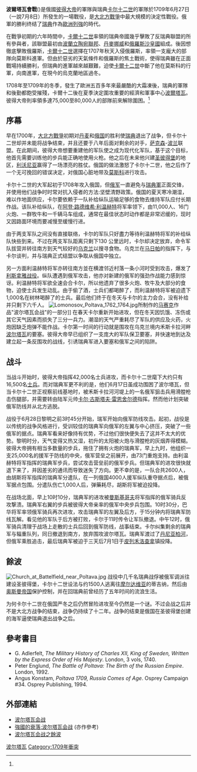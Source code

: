 {{noteta
|1=zh-cn:查理十二世; zh-tw:卡爾十二世;
}}
{{Infobox Military Conflict
|conflict=波爾塔瓦會戰
|partof=[[大北方戰爭|大北方戰爭]]
|image=[[File:Marten's_Poltava.jpg|300px]]
|caption=1709年，波爾塔瓦會戰的情景
|date=1709年6月27日 
|place=[[烏克蘭|烏克蘭]]東部[[波爾塔瓦|波爾塔瓦]] 
|result=俄羅斯勝利
*[[卡爾軍|卡洛琳部隊]]的毀滅
*[[哥薩克酋長國|哥薩克酋長國]]喪失自治權
*[[丹麥-挪威|丹麥-挪威]]和[[薩克森選侯國|薩克森選侯國]]重新參戰
*大北方戰爭的轉折點;瑞典帝國的衰弱;俄羅斯成為歐洲大國的一員
|combatant1={{flagdeco|Sweden|1562}} [[瑞典帝國|瑞典帝國]]<br/>{{flagicon image|Flag of the Cossack Hetmanat.svg}} [[哥薩克酋長國|哥薩克酋長國]]
|combatant2=   {{flagicon image|Flag of Russia.svg}} [[俄羅斯沙皇國|俄羅斯沙皇國]]<br/>{{Flagicon image|Flag of the Kalmyk Khanate.svg}} [[卡爾梅克汗國|卡爾梅克汗國]]<br/>{{flagicon image|Flag of the Cossack Hetmanat.svg}} [[哥薩克酋長國|哥薩克酋長國]]
|commander1= {{flagdeco|Sweden|1562}} '''[[卡爾十二世|卡爾十二世]]'''<br/>{{nowrap|{{flagicon|Sweden|1562}} {{le|卡爾·古斯塔夫·雷恩斯基爾德|Carl Gustav Rehnskiöld|C. G. 雷恩斯基爾德}}{{POW}}}}<br/>{{flagdeco|Sweden|1562}} {{le|亞當·路德維希·萊文豪普特|Adam Ludwig Lewenhaupt|A. D. 萊文豪普特}}<br/> {{flagicon image|Flag of the Cossack Hetmanat.svg}} [[伊萬·馬澤帕|伊萬·馬澤帕]]
|commander2= {{flagicon|Russia|tsardom}} '''[[彼得大帝|彼得一世]]'''<br/>{{flagicon|Russia|tsardom}} [[鮑里斯·舍列梅捷夫|鮑里斯·舍列梅捷夫]]<br/>{{nowrap|{{flagicon|Russia|tsardom}} [[亞歷山大·達尼洛維奇·緬什科夫|亞歷山大·達尼洛維奇·緬什科夫]]}}<br/>{{flagicon|Russia|tsardom}} {{tsl|en|Jacob Bruce|雅各·布魯斯}} <br/> {{flagicon image|Flag of the Cossack Hetmanat.svg}} {{tsl|en|Ivan Skoropadsky|伊萬·斯科羅帕茨基}}<ref>{{cite web |last1=Mackiw |first1=Theodore |title=Poltava, Battle of |url=http://www.encyclopediaofukraine.com/display.asp?linkpath=pages%5CP%5CO%5CPoltavaBattleof.htm |publisher=Canadian Institute of Ukrainian Studies. |date=2008}}</ref>
|strength1='''瑞典聯合部隊:'''<br />24,000瑞典正規軍<br />  (13,000名騎兵<br />     11,000名步兵)<ref name="Poltava 1709"/><br /> 6,000名非正規軍<ref name="SovietArchivesArmies">{{in lang|ru}} [http://war1960.narod.ru/nwtime/Poltava_sostav.html О составе русской и шведской армий в Полтавском сражении] {{Webarchive|url=https://web.archive.org/web/20191006033047/http://war1960.narod.ru/nwtime/Poltava_sostav.html |date=2019-10-06 }}</ref><br />34門火砲
----
'''總共: 至多30,000人'''<ref name="Svenska slag">Ericson, p. 297.</ref><ref>{{in lang|ru}} [https://books.google.com/books?id=r8YKAAAAIAAJ&pg=PA38 ''Istorīia Petra Velikago''], by Nikolai Alekseevich Polevoi, 1843, p. 38</ref>
----
'''參戰部隊:'''<br />8,700名步兵<ref name="Poltava 1709"/><br />7,800名騎兵<ref name="Poltava 1709"/><br />4門大砲<br /><br />
----
'''總共: 16,500人'''
----
'''圍攻波爾塔瓦:'''<br/>1,100名步兵<br />200名騎兵
|strength2='''俄羅斯聯合部隊:'''<br />52,100名俄羅斯正規軍<br />  (33,500名步兵<br />     18,600名騎兵)<ref name="Poltava 1709"/><br />23,000名非正規軍<ref name="Poltava 1709"/><br />102門火砲
----
'''總共: 75,000人'''<ref name="Poltava 1709">{{cite book |title=Poltava 1709: Vändpunkten |last=Moltusov |first=Valerij Aleksejevitj |year=2009 |page=93 |publisher=SMB |language=sv |isbn=978-91-85789-75-7 }}</ref>
----
'''參戰部隊:'''<br />24,500名步兵<br />14,600名龍騎兵<ref name="Poltava 1709"/><br />3,000名卡爾梅克<ref name="SovietArchivesArmies"/><br />86門火砲
----
'''總共: 42,000人'''
----
'''波爾塔瓦守軍:'''<br/>4,200名步兵<br />2,000名哥薩克<br />28門火砲
|casualties1= 6,900人傷亡<BR>2,800人被俘<ref>Englund (1988), p. 215.</ref><ref name="kuvaya">{{in lang|sv}} Christer Kuvaja: ''Karolinska krigare 1660–1721'', p. 192. [[Schildts_Förlags_Ab|Schildts Förlags Ab]] 2008. {{ISBN|978-951-50-1823-6}}.</ref><ref>
{{cite journal
| author = Derek Wilson
| date = March 9, 2009
| title = Poltava: the Battle that Changed the World
| journal = [[History_Today|History Today]]
| volume = 59
| issue = 3
| pages = 23–29
| location = London
}}
</ref>
|casualties2='''官方估計:''' 1,345人死亡, 3,290人受傷<ref name="kuvaya" /><br/>
'''其他估計:''' 5,953人傷亡<ref name="Gordon">Gordon A. The History of Peter the Great, Emperor of Russia: To which is Prefixed a Short General History of the Country from the Rise of that Monarchy: and an Account of the Author's Life, Volume 1. Aberdeen. 1755. pp. 301–02</ref>
}}
{{Campaignbox 大北方戰爭}}

'''波爾塔瓦會戰'''({{lang-ru|Полтавская битва}})是俄國[[彼得大帝|彼得大帝]]的軍隊與瑞典[[卡尔十二世|卡尔十二世]]的軍隊於1709年6月27日（一說7月8日）所發生的一場戰役，是[[大北方戰爭|大北方戰爭]]中最大規模的決定性戰役。俄軍的勝利终结了[[瑞典|瑞典]]作為[[歐洲|歐洲]][[列強|列強]]的時代。

在戰爭初期的六年時間中，[[卡爾十二世|卡爾十二世]]率領的瑞典帝國幾乎擊敗了反瑞典聯盟的所有參與者，該聯盟最初由[[波蘭立陶宛聯邦|波蘭立陶宛聯邦]]、[[丹麥-挪威|丹麥挪威]]和[[俄罗斯沙皇国|俄羅斯沙皇國]]組成。後因想徹底擊敗俄羅斯，[[卡爾十二世|卡爾十二世]]選擇在1707年秋天入侵俄羅斯，率領一支龐大的部隊向莫斯科進軍。但由於惡劣的天氣條件和俄羅斯的焦土戰術，使得瑞典雖在正面戰場持續勝利，但瑞典的進軍越來越艱難，迫使[[卡爾十二世|卡爾十二世]]中斷了他在莫斯科的行軍，向南進軍，在現今的烏克蘭地區過冬。

1708年至1709年的冬季，發生了歐洲五百多年來最嚴酷的大霜凍後，瑞典的軍隊和後勤都飽受摧殘，卡爾十二後在夏季決定圍攻重要的經濟和軍事中心[[波爾塔瓦|波爾塔瓦]]。彼得大帝則率領多達75,000至80,000人的部隊前來解除圍困。<ref name="Poltava 1709"/>

== 序幕 ==

早在1700年，[[大北方戰爭|大北方戰爭]]初期对[[丹麦|丹麦]]和[[俄国|俄国]]的胜利使[[瑞典|瑞典]]退出了战争，但卡尔十二世却并未能将战争结束，并且还要于八年后面对剩余的对手，[[萨克森|萨克森]]-[[波兰|波兰]]联盟。在此期间，彼得大帝想要重建他的军队使之成为现代化军队，基于这个目标，他首先需要训练他的步兵能正确地使用火枪。他之后在未来他兴建[[圣彼得堡|圣彼得堡]]的地区，[[利沃尼亚|利沃尼亚]]赢得了一场漂亮的胜仗。俄国的做法激怒了卡尔十二世，他之后作了一个无可挽回的错误决定，对俄国心脏地带及[[莫斯科|莫斯科]]进行攻击。

卡尔十二世的大军起初于1708年攻入俄国，但[[俄军|俄军]]一直避免与[[瑞典軍|瑞典軍]]正面交锋，并使用他们战争时时常对抗入侵者的方法:坚壁清野政策。俄国的夏天寒冷潮湿，难以作地面供应，卡尔要依赖于一队补给纵队运输足够的食物去维持军队应付长期作战。该队补给纵队，在[[阿登·路德维希·利温赫特|阿登·路德维希·利温赫特]]将军率领下，由11,000人、16门火炮、一群牧牛和一千辆马车组成，通常在最佳状态时动作都是非常迟缓的，现时又因路面环境而要减慢至缓慢行进。

由于两支军队之间没有直接联络，卡尔的军队只好盡力等待利温赫特将军的补给纵队快些到来。不过在两支军队距离只剩下130 公里远时，卡尔却决定放弃，命令军队拔营并转往南方到天气较好的[[乌克兰|乌克兰]]以搜寻食物。乌克兰在[[马日帕|马日帕]]的指挥下，与卡尔谈判，并与瑞典正式结盟以争取从俄国中独立。

另一方面利温赫特将军亦转往南方並在横渡邻近村落一条小河时受到攻击，爆发了[[利斯拿雅战役|利斯拿雅战役]]。纵队遭遇到俄军攻击，他亦对新建的俄军的强劲作战能力感到惊讶。利温赫特将军欲全速会合卡尔，所以他遗弃了很多火炮、牧牛及大部分的食物，迫使士兵发生动乱。由于偷了酒，士兵们都喝醉了，而利温赫特将军被迫遗下1,000名在树林喝醉了的士兵。最后他们终于在冬天与卡尔的主力会合，没有补给并只剩下六千人。
[[File:Lomonosov_Poltava_1762_1764.jpg|thumb]]所制作的[[马赛克|马赛克]]作品"波尔塔瓦会战"的一部分]]
在春天卡尔重新开始进攻，但在冬天因饥饿、冻伤或其它天气因素而损失了三分一兵力。潮湿的天气严重耗尽了军队的供应及火药，火炮因缺乏炮弹不能作战。卡尔第一时间的行动就是围攻在乌克兰境内禾斯卡拉河畔[[波尔塔瓦|波尔塔瓦]]的要塞。彼得大帝早已组织了一支庞大的军队保卫要塞，并快速地到达及建立起一条反围攻的战线，引诱瑞典军进入要塞和俄军之间的陷阱。

== 战斗 ==

当战斗开始时，彼得大帝指挥42,000名士兵进攻，而卡尔十二世麾下大约只有16,500名[[卡爾軍|士兵]]。而对瑞典军更不利的是，他们6月17日虽成功围困了波尔塔瓦，但当卡尔十二世正视察前线基地时，被禾斯卡拉河河堤上的一名俄军狙击兵用滑膛枪击伤腿部，并需要转由陆军元帅[[卡尔·古斯塔夫·雷恩舍尔德|卡尔·古斯塔夫·雷恩舍尔德]]指挥。然而他计划突破俄军防线并从北方逃脱。

战役于6月28日黎明之前3时45分开始，瑞军开始向俄军防线攻击。起初，战役是以传统的战争风格进行，受训较佳的瑞典军向俄军的左翼与中心挤压，突破了一些俄军的据点。瑞典军看来好像持有优势，不过他们很快便失去了这并不太大的优势。黎明时分，天气变得又热又湿，初升的太阳被火炮与滑膛枪的灰烟弄得模糊。彼得大帝拥有相当多数量的步兵，拖住了拥有火炮的瑞典军，早上九时，他组织一支25,000名的援军于防线的中央，俄军营垒之前展开，由73门重炮支持。由利温赫特将军指挥的瑞典军步兵，尝试攻击营垒前的俄军步兵。但瑞典军的进攻很快就退下来了，并因差劣的通讯而导致迷失了方向。更不幸的是，一队合共2600人，由胡斯将军指挥的瑞典军分遣队，在一列俄国4000人援军纵队重夺据点后，被俄军据点包围。分遣队伤亡1,000人后，弹藥耗尽，胡斯将军被迫投降。 

在战场北面，早上10时10分，瑞典军的进攻被[[曼斯基哥夫|曼斯基哥夫]]将军指挥的俄军骑兵反攻撃溃。瑞典军右翼的步兵被彼得大帝亲率的俄军中央步兵包围。10时30分，巴华将军率领俄军骑兵再次进攻，攻击瑞典军的左翼及后方，于15分钟内将瑞典军防线瓦解。看见他的军队于后方被打败，卡尔于11时传令让军队撤退。中午12时，俄军骑兵清理于战场上走散的士兵后回到俄军防线，战事结束。卡尔纠集剩余的瑞典军与辎重队列，同日撤退到南方，放弃围攻波尔塔瓦。瑞典军渡过了[[丹尼亚柏河|丹尼亚柏河]]，但俄军乘胜追击，最后瑞典军被迫于三天后7月1日于[[皮列禾洛查拿|皮列禾洛查拿]]镇投降。

== 餘波 ==

[[File:Church_at_Battelfield_near_Poltava.jpg|thumb]]
战役中几千名瑞典战俘被俄军调派往建设圣彼得堡，卡尔十二世设法与约1500人逃离往[[摩尔达维亚|摩尔达维亚]]的蒂吉纳，然后由[[奥斯曼帝国|奥斯曼帝国]]保护控制，并在回瑞典前曾经历了五年时间的流浪生活。

为何卡尔十二世在俄国严冬之后仍然冒险进攻至今仍然是一个谜。不过会战之后并不是大北方战争的结束，战争仍持续了十二年。战争的结束是俄国在圣彼得堡创建的海军逼使瑞典退出战争之后。

== 參考書目 ==
{{refbegin}}
* G. Adlerfelt, ''The Military History of Charles XII, King of Sweden, Written by the Express Order of His Majesty''. London, 3 vols, 1740.
* Peter Englund, ''The Battle of Poltava: The Birth of the Russian Empire''. London, 1992.
* Angus Konstam, ''Poltava 1709, Russia Comes of Age''. Osprey Campaign #34. Osprey Publishing, 1994.
{{refend}}

== 外部連結 ==
* [http://www.encyclopediaofukraine.com/pages/P/O/PoltavaBattleof.htm 波尔塔瓦会战] {{Wayback|url=http://www.encyclopediaofukraine.com/pages/P/O/PoltavaBattleof.htm |date=20140101082026 }}
* [http://www.utb.boras.se/uk/se/projekt/history/articles/decline/decline5.htm 強國的衰落:波尔塔瓦会战] {{Wayback|url=http://www.utb.boras.se/uk/se/projekt/history/articles/decline/decline5.htm |date=20060704040513 }} (亦作參考)
* [http://www.euronet.nl/users/sota/haggman.html 波尔塔瓦会战之餘波] {{Wayback|url=http://www.euronet.nl/users/sota/haggman.html |date=20090904011834 }}

[[Category:大北方戰爭戰役|波尔塔瓦]]
[[Category:1709年衝突|Category:1709年衝突]]